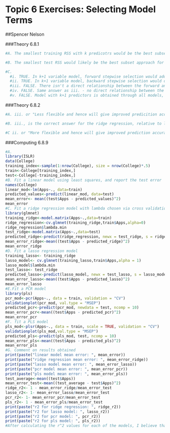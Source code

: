 # Topic 6 Exercises: Selecting Model Terms

##Spencer Nelson

###Theory 6.8.1
```r
#A. The smallest training RSS with k predicotrs would be the best subset method because it utilizes the methods within forward stepwise and backward stepwise selection.

#B. The smallest test RSS would likely be the best subset approach for the same reasons it would the smallest train RSS; however, it is possible that any of the slection methods could have the smallest test RSS, depending on the testing data.

#C. 
  #i. TRUE. In k+1 variable model, forward stepwise selection would add one new predictor.
  #ii. TRUE. In k+1 variable model, backward stepwise selection would delete one predictor.
  #iii. FALSE. There isn't a direct relationship between the forward and backward stepwise selections.
  #iv. FALSE. Same answer as iii. - no direct relationship between the selection methods.
  #v. FALSE. Model with k+1 predictors is obtained through all models, and does not necessarily mean that it contains all predictors for the k-variable model. 
```

###Theory 6.8.2
```r
#A. iii. or "Less flexible and hence will give improved predicition accuracy when its increase in bias is less than its decrease in variance" is the correct answer for the what the lasso is, relative to least squares. This is because The lasso is more inflexible.

#B. iii., is the correct answer for the ridge regression, relative to least squares. This is because the ridge regression is less flexible, like the lasso. 

#C ii. or "More flexible and hence will give improved prediction accuracy when its increase in variance is less than its decrease in bias", is the correct answer for what non-linear methods are, relative to least squares. This is becuase non-linear methods are more flexible.

```

###Computing 6.8.9
```r
#A.
library(ISLR)
data(College)
training_index<-sample(1:nrow(College), size = nrow(College)*.5)
train<-College[training_index,]
test<-College[-training_index,]
#B. Fit a linear model using least squares, and report the test error
names(College)
linear_mod<-lm(Apps~., data=train)
predicted_values<-predict(linear_mod, data=test)
mean_error<- mean((test$Apps - predicted_values)^2)
mean_error
#C. Fit a ridge regression model with lambda chosen via cross validation
library(glmnet)
training_ridge<-model.matrix(Apps~.,data=train)
ridge_regression<-cv.glmnet(training_ridge,train$Apps,alpha=0)
ridge_regression$lambda.min
test_ridge<-model.matrix(Apps~.,data=test)
predicted_ridge<-predict(ridge_regression, newx = test_ridge, s = ridge_regression$lambda.min)
mean_error_ridge<-mean((test$Apps - predicted_ridge)^2)
mean_error_ridge
#D. Fit a lasso regression model
training_lasso<- training_ridge
lasso_model<- cv.glmnet(training_lasso,train$Apps,alpha = 1)
lasso_model$lambda.min
test_lasso<- test_ridge
predicted_lasso<-predict(lasso_model, newx = test_lasso, s = lasso_model$lambda.min)
mean_error_lasso<-mean((test$Apps - predicted_lasso)^2)
mean_error_lasso
#E.Fit a PCR model
library(pls)
pcr_mod<-pcr(Apps~., data = train, validation = "CV")
validationplot(pcr_mod, val.type = "MSEP")
predicted_pcr<-predict(pcr_mod, newdata = test, ncomp = 10)
mean_error_pcr<-mean((test$Apps - predicted_pcr)^2)
mean_error_pcr
#F. fit a PLS model
pls_mod<-plsr(Apps~., data = train, scale = TRUE, validation = "CV")
validationplot(pls_mod,val.type = "MSEP")
predicted_pls<-predict(pls_mod, test, ncomp = 10)
mean_error_pls<-mean((test$Apps - predicted_pls)^2)
mean_error_pls
#G. Comment on results obtained
print(paste("linear model mean error: ", mean_error))
print(paste("ridge regression mean error: ", mean_error_ridge))
print(paste("lasso model mean error: ", mean_error_lasso))
print(paste("pcr model mean error: ", mean_error_pcr))
print(paste("pls model mean error: ", mean_error_pls))
test_average<-mean((test$Apps))
mean_error_test<-mean((test_average - test$Apps)^2)
ridge_r2<- 1 - mean_error_ridge/mean_error_test
lasso_r2<- 1- mean_error_lasso/mean_error_test
pcr_r2<- 1- mean_error_pcr/mean_error_test
pls_r2<- 1 - mean_error_pls/mean_error_test
print(paste("r2 for ridge regression: ", ridge_r2))
print(paste("r2 for lasso model: ", lasso_r2))
print(paste("r2 for pcr model: ", pcr_r2))
print(paste("r2 for pls model: ", pls_r2))
#After calculating the r^2 values for each of the models, I believe that these models are quite similar. 
```
